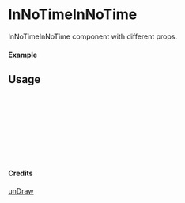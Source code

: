 
<Meta of={InNoTimeInNoTime} title="unDraw/InNoTimeInNoTime" />

# InNoTimeInNoTime

InNoTimeInNoTime component with different props.

#### Example

<Canvas of={InNoTimeInNoTime.Primary} />

## Usage

```ts
import { InNoTimeInNoTime } from "yadl-ui";

const Example = () => {
  return (
      <InNoTimeInNoTime />
  );
};

export default Example;
```

#### Credits
[unDraw](https://undraw.co/illustrations)
